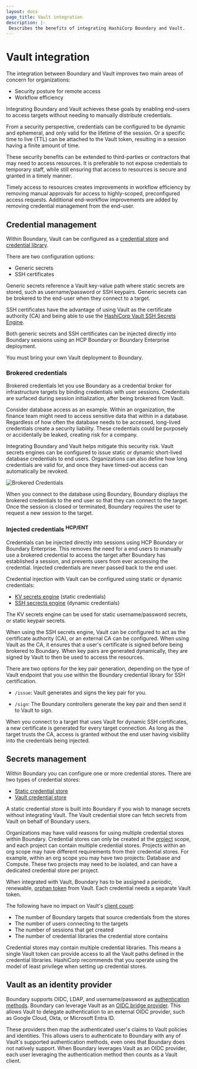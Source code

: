 ```yaml
---
layout: docs
page_title: Vault integration
description: |-
 Describes the benefits of integrating HashiCorp Boundary and Vault.
---
```


# Vault integration

The integration between Boundary and Vault improves two main areas of concern for organizations:

- Security posture for remote access
- Workflow efficiency

Integrating Boundary and Vault achieves these goals by enabling end-users to access targets without needing to manually distribute credentials.

From a security perspective, credentials can be configured to be dynamic and ephemeral, and only valid for the lifetime of the session. Or a specific time to live (TTL) can be attached to the Vault token, resulting in a session having a finite amount of time.

These security benefits can be extended to third-parties or contractors that may need to access resources. It is preferable to not expose credentials to temporary staff, while still ensuring that access to resources is secure and granted in a timely manner.

Timely access to resources creates improvements in workflow efficiency by removing manual approvals for access to highly-scoped, preconfigured access requests. Additional end-workflow improvements are added by removing credential management from the end-user.

## Credential management

Within Boundary, Vault can be configured as a [credential store](/boundary/docs/concepts/domain-model/credential-stores) and [credential library](/boundary/docs/concepts/domain-model/credential-libraries). 

There are two configuration options:

- Generic secrets
- SSH certificates

Generic secrets reference a Vault key-value path where static secrets are stored, such as username/password or SSH keypairs. Generic secrets can be brokered to the end-user when they connect to a target.

SSH certificates have the advantage of using Vault as the certificate authority (CA) and being able to use the [HashiCorp Vault SSH Secrets Engine](/vault/docs/secrets/ssh). 

Both generic secrets and SSH certificates can be injected directly into Boundary sessions using an HCP Boundary or Boundary Enterprise deployment.

<Note>

  You must bring your own Vault deployment to Boundary.

</Note>

### Brokered credentials

Brokered credentials let you use Boundary as a credential broker for infrastructure targets by binding credentials with user sessions. Credentials are surfaced during session initialization, after being brokered from Vault.

Consider database access as an example. Within an organization, the finance team might need to access sensitive data that within in a database. Regardless of how often the database needs to be accessed, long-lived credentials create a security liability. These credentials could be purposely or accidentally be leaked, creating risk for a company.

Integrating Boundary and Vault helps mitigate this security risk. Vault secrets engines can be configured to issue static or dynamic short-lived database credentials to end users. Organizations can also define how long credentials are valid for, and once they have timed-out access can automatically be revoked.

![Brokered Credentials](/img/brokered-creds-ui.png)

When you connect to the database using Boundary, Boundary displays the brokered credentials to the end user so that they can connect to the target. Once the session is closed or terminated, Boundary requires the user to request a new session to the target.

### Injected credentials <sup>HCP/ENT</sup>

Credentials can be injected directly into sessions using HCP Boundary or Boundary Enterprise. This removes the need for a end users to manually use a brokered credential to access the target after Boundary has established a session, and prevents users from ever accessing the credential. Injected credentials are never passed back to the end user.

Credential injection with Vault can be configured using static or dynamic credentials:

- [KV secrets engine](/vault/docs/secrets/kv/kv-v2) (static credentials)
- [SSH secrects engine](/vault/docs/secrets/ssh) (dynamic credentials)

The KV secrets engine can be used for static username/password secrets, or static keypair secrets.

When using the SSH secrets engine, Vault can be configured to act as the certificate authority (CA), or an external CA can be configured. When using Vault as the CA, it ensures that a user's certificate is signed before being brokered to Boundary. When key pairs are generated dynamically, they are signed by Vault to then be used to access the resources. 

There are two options for the key pair generation, depending on the type of Vault endpoint that you use within the Boundary credential library for SSH certification.

- `/issue`: Vault generates and signs the key pair for you.

- `/sign`: The Boundary controllers generate the key pair and then send it to Vault to sign.

When you connect to a target that uses Vault for dynamic SSH certificates, a new certificate is generated for every target connection. As long as the target trusts the CA, access is granted without the end user having visibility into the credentials being injected.

## Secrets management

Within Boundary you can configure one or more credential stores. There are two types of credential stores:

- [Static credential store](/boundary/docs/concepts/domain-model/credential-stores#static-credential-store)
- [Vault credential store](/boundary/docs/concepts/domain-model/credential-stores#vault-policies)

A static credential store is built into Boundary if you wish to manage secrets without integrating Vault. The Vault credential store can fetch secrets from Vault on behalf of Boundary users.

Organizations may have valid reasons for using multiple credential stores within Boundary. Credential stores can only be created at the [project](/boundary/docs/concepts/domain-model/scopes#projects) scope, and each project can contain multiple credential stores. Projects within an org scope may have different requirements from their credential stores. For example, within an org scope you may have two projects: Database and Compute. These two projects may need to be isolated, and can have a dedicated credential store per project.

When integrated with Vault, Boundary has to be assigned a periodic, renewable, [orphan token](/boundary/docs/concepts/domain-model/credential-stores#vault-token-requirements) from Vault. Each credential needs a separate Vault token. 

The following have no impact on Vault's [client count](/vault/docs/concepts/client-count/counting):

- The number of Boundary targets that source credentials from the stores
- The number of users connecting to the targets
- The number of sessions that get created
- The number of credential libraries the credential store contains

<Note>

Credential stores may contain multiple credential libraries. This means a single Vault token can provide access to all the Vault paths defined in the credential libraries. HashiCorp recommends that you operate using the model of least privilege when setting up credential stores.

</Note>

## Vault as an identity provider

Boundary supports OIDC, LDAP, and username/password as [authentication methods](/boundary/docs/concepts/iam#access-management). Boundary can leverage Vault as an [OIDC bridge provider](/vault/tutorials/auth-methods/oidc-identity-provider). This allows Vault to delegate authentication to an external OIDC provider, such as Google Cloud, Okta, or Microsoft Entra ID. 

These providers then map the authenticated user's claims to Vault policies and identities. This allows users to authenticate to Boundary with any of Vault's supported authentication methods, even ones that Boundary does not natively support. When Boundary leverages Vault as an OIDC provider, each user leveraging the authentication method then counts as a Vault client.
